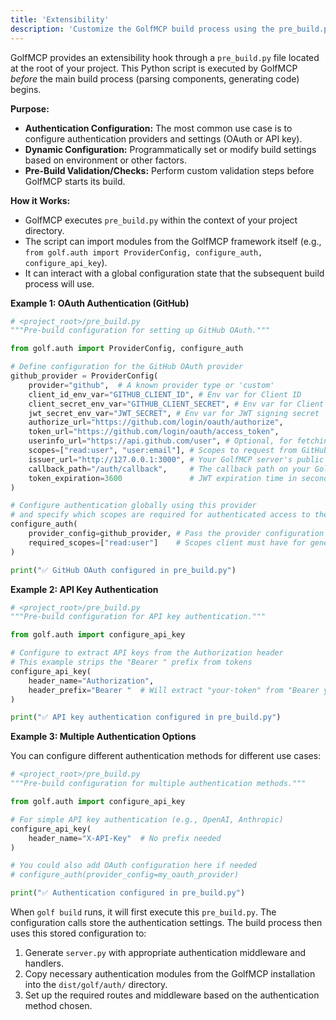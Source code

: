 ```yaml
---
title: 'Extensibility'
description: 'Customize the GolfMCP build process using the pre_build.py script.'
---
```


GolfMCP provides an extensibility hook through a `pre_build.py` file located at the root of your project. This Python script is executed by GolfMCP *before* the main build process (parsing components, generating code) begins.

**Purpose:**

*   **Authentication Configuration:** The most common use case is to configure authentication providers and settings (OAuth or API key).
*   **Dynamic Configuration:** Programmatically set or modify build settings based on environment or other factors.
*   **Pre-Build Validation/Checks:** Perform custom validation steps before GolfMCP starts its build.

**How it Works:**

*   GolfMCP executes `pre_build.py` within the context of your project directory.
*   The script can import modules from the GolfMCP framework itself (e.g., `from golf.auth import ProviderConfig, configure_auth, configure_api_key`).
*   It can interact with a global configuration state that the subsequent build process will use.

**Example 1: OAuth Authentication (GitHub)**

```python
# <project_root>/pre_build.py
"""Pre-build configuration for setting up GitHub OAuth."""

from golf.auth import ProviderConfig, configure_auth

# Define configuration for the GitHub OAuth provider
github_provider = ProviderConfig(
    provider="github",  # A known provider type or 'custom'
    client_id_env_var="GITHUB_CLIENT_ID", # Env var for Client ID
    client_secret_env_var="GITHUB_CLIENT_SECRET", # Env var for Client Secret
    jwt_secret_env_var="JWT_SECRET", # Env var for JWT signing secret
    authorize_url="https://github.com/login/oauth/authorize",
    token_url="https://github.com/login/oauth/access_token",
    userinfo_url="https://api.github.com/user", # Optional, for fetching user info
    scopes=["read:user", "user:email"], # Scopes to request from GitHub
    issuer_url="http://127.0.0.1:3000", # Your GolfMCP server's public URL
    callback_path="/auth/callback",     # The callback path on your GolfMCP server
    token_expiration=3600               # JWT expiration time in seconds (e.g., 1 hour)
)

# Configure authentication globally using this provider
# and specify which scopes are required for authenticated access to the server.
configure_auth(
    provider_config=github_provider, # Pass the provider configuration
    required_scopes=["read:user"]    # Scopes client must have for general access
)

print("✅ GitHub OAuth configured in pre_build.py")
```

**Example 2: API Key Authentication**

```python
# <project_root>/pre_build.py
"""Pre-build configuration for API key authentication."""

from golf.auth import configure_api_key

# Configure to extract API keys from the Authorization header
# This example strips the "Bearer " prefix from tokens
configure_api_key(
    header_name="Authorization",
    header_prefix="Bearer "  # Will extract "your-token" from "Bearer your-token"
)

print("✅ API key authentication configured in pre_build.py")
```

**Example 3: Multiple Authentication Options**

You can configure different authentication methods for different use cases:

```python
# <project_root>/pre_build.py
"""Pre-build configuration for multiple authentication methods."""

from golf.auth import configure_api_key

# For simple API key authentication (e.g., OpenAI, Anthropic)
configure_api_key(
    header_name="X-API-Key"  # No prefix needed
)

# You could also add OAuth configuration here if needed
# configure_auth(provider_config=my_oauth_provider)

print("✅ Authentication configured in pre_build.py")
```

When `golf build` runs, it will first execute this `pre_build.py`. The configuration calls store the authentication settings. The build process then uses this stored configuration to:
1.  Generate `server.py` with appropriate authentication middleware and handlers.
2.  Copy necessary authentication modules from the GolfMCP installation into the `dist/golf/auth/` directory.
3.  Set up the required routes and middleware based on the authentication method chosen. 